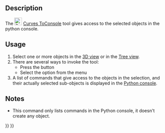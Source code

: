 <languages/>
<translate>

<!--T:1-->
{{Docnav
|[[Curves_PasteSVG|PasteSVG]]
|[[Curves_AdjacentFaces|AdjacentFaces]]
|[[Curves_Workbench|Curves]]
|IconL=Curves_PasteSVG.svg
|IconR=Curves_AdjacentFaces.svg
|IconC=Curves_workbench_icon.svg
}}

<!--T:2-->
{{GuiCommand
|Name=Curves ToConsole
|MenuLocation=Misc. → Objects to Console
|Workbenches=[[Curves_Workbench|Curves]]
}}

==Description== <!--T:3-->

<!--T:4-->
The [[Image:Curves_ToConsole.svg|24px]] [[Curves_ToConsole|Curves ToConsole]] tool gives access to the selected objects in the python console.

==Usage== <!--T:5-->

<!--T:6-->
# Select one or more objects in the [[3D_view|3D view]] or in the [[Tree_view|Tree view]].
# There are several ways to invoke the tool:
#* Press the {{Button|[[Image:Curves_ToConsole.svg|16px]] [[Curves_ToConsole|Objects to Console]]}} button
#* Select the {{MenuCommand|Misc. → [[Image:Curves_ToConsole.svg|16px]] Objects to Console}} option from the menu
# A list of commands that give access to the objects in the selection, and their actually selected sub-objects is displayed in the [[Python_console|Python console]].

==Notes== <!--T:7-->

<!--T:12-->
* This command only lists commands in the Python console, it doesn't create any object.


<!--T:11-->
{{Docnav
|[[Curves_PasteSVG|PasteSVG]]
|[[Curves_AdjacentFaces|AdjacentFaces]]
|[[Curves_Workbench|Curves]]
|IconL=Curves_PasteSVG.svg
|IconR=Curves_AdjacentFaces.svg
|IconC=Curves_workbench_icon.svg
}}

</translate>
{{Curves Tools navi{{#translation:}}}}
{{Userdocnavi{{#translation:}}}}